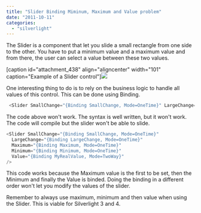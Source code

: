 ```yaml
---
title: "Slider Binding Miminum, Maximum and Value problem"
date: "2011-10-11"
categories: 
  - "silverlight"
---
```


The Slider is a component that let you slide a small rectangle from one side to the other. You have to put a minimum value and a maximum value and from there, the user can select a value between these two values.

[caption id="attachment\_438" align="aligncenter" width="101" caption="Example of a Slider control"]![](images/slider.png)

One interesting thing to do is to rely on the business logic to handle all values of this control. This can be done using Binding.


```csharp
 <Slider SmallChange="{Binding SmallChange, Mode=OneTime}" LargeChange="{Binding LargeChange, Mode=OneTime}" Value="{Binding MyRealValue, Mode=TwoWay}" Minimum="{Binding Minimum, Mode=OneTime}" Maximum="{Binding Maximum, Mode=OneTime}" /> 
```

The code above won't work. The syntax is well written, but it won't work. The code will compile but the slider won't be able to slide.

```csharp
<Slider SmallChange="{Binding SmallChange, Mode=OneTime}" 
  LargeChange="{Binding LargeChange, Mode=OneTime}" 
  Maximum="{Binding Maximum, Mode=OneTime}" 
  Minimum="{Binding Minimum, Mode=OneTime}" 
  Value="{Binding MyRealValue, Mode=TwoWay}" 
/> 
```

This code works because the Maximum value is the first to be set, then the Minimum and finally the Value is binded. Doing the binding in a different order won't let you modify the values of the slider.

Remember to always use maximum, minimum and then value when using the Slider. This is viable for Silverlight 3 and 4.
